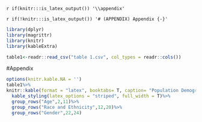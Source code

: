 `r if(knitr:::is_latex_output()) '\\appendix'`

`r if(!knitr:::is_latex_output()) '# (APPENDIX) Appendix {-}'`

<!--
If you feel it necessary to include an appendix, it goes here.
-->
```r
library(dplyr)
library(magrittr)
library(knitr)
library(kableExtra)
```


```r
table1<-readr::read_csv("table 1.csv", col_types = readr::cols())
```



#Appendix
```r
options(knitr.kable.NA = '')
table1%>%
knitr::kable(format = "latex", booktabs= T, caption= "Population Demographics")%>%
  kable_styling(latex_options = "striped", full_width = T)%>%  
  group_rows("Age",2,11)%>%
  group_rows("Race and Ethnicity",12,20)%>%
  group_rows("Gender",22,24)
```




